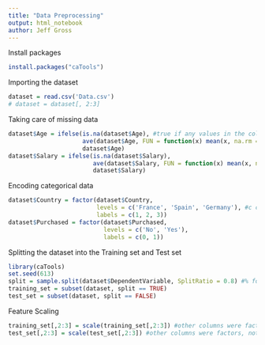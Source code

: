 ```yaml
---
title: "Data Preprocessing"
output: html_notebook
author: Jeff Gross
---
```


Install packages

```r
install.packages("caTools")
```

Importing the dataset

```r
dataset = read.csv('Data.csv')
# dataset = dataset[, 2:3]
```

Taking care of missing data

```r
dataset$Age = ifelse(is.na(dataset$Age), #true if any values in the column are missing, false if not missing
                     ave(dataset$Age, FUN = function(x) mean(x, na.rm = TRUE)),
                     dataset$Age)
dataset$Salary = ifelse(is.na(dataset$Salary),
                        ave(dataset$Salary, FUN = function(x) mean(x, na.rm = TRUE)),
                        dataset$Salary)
```

Encoding categorical data

```r
dataset$Country = factor(dataset$Country,
                         levels = c('France', 'Spain', 'Germany'), #c creates a vector in R
                         labels = c(1, 2, 3))
dataset$Purchased = factor(dataset$Purchased,
                           levels = c('No', 'Yes'),
                           labels = c(0, 1))
```

Splitting the dataset into the Training set and Test set

```r
library(caTools)
set.seed(613)
split = sample.split(dataset$DependentVariable, SplitRatio = 0.8) #% for training set
training_set = subset(dataset, split == TRUE)
test_set = subset(dataset, split == FALSE)
```

Feature Scaling

```r
training_set[,2:3] = scale(training_set[,2:3]) #other columns were factors, not numerical (see Encoding categorical)
test_set[,2:3] = scale(test_set[,2:3]) #other columns were factors, not numerical (see Encoding categorical)
```



